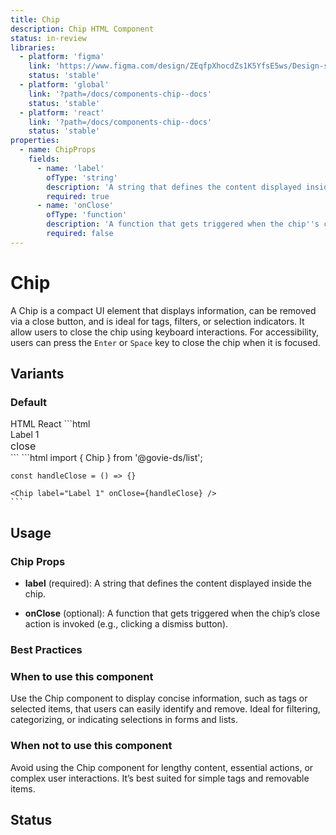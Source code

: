 ```yaml
---
title: Chip
description: Chip HTML Component
status: in-review
libraries:
  - platform: 'figma'
    link: 'https://www.figma.com/design/ZEqfpXhocdZs1K5YfsE5ws/Design-system?node-id=1668-2029'
    status: 'stable'
  - platform: 'global'
    link: '?path=/docs/components-chip--docs'
    status: 'stable'
  - platform: 'react'
    link: '?path=/docs/components-chip--docs'
    status: 'stable'
properties:
  - name: ChipProps
    fields:
      - name: 'label'
        ofType: 'string'
        description: 'A string that defines the content displayed inside the chip.'
        required: true
      - name: 'onClose'
        ofType: 'function'
        description: 'A function that gets triggered when the chip''s close action is invoked (e.g., clicking a dismiss button).'
        required: false
---
```


# Chip

A Chip is a compact UI element that displays information, can be removed via a close button, and is ideal for tags, filters, or selection indicators.
It allow users to close the chip using keyboard interactions. For accessibility, users can press the `Enter` or `Space` key to close the chip when it is focused.

## Variants

### Default

<ComponentContainer>
  <Chip label="Label 1" />
</ComponentContainer>

<ComponentContainer>
  <Chip label="Label 2" />
</ComponentContainer>

<ComponentContainer>
  <Chip label="Label 3" />
</ComponentContainer>

<Tabs id="tab0">
  <TabList>
    <TabItem value="tab01" checked>HTML</TabItem>
    <TabItem value="tab02">React</TabItem>
  </TabList>
  <TabPanel value="tab01">        
    ```html
    <div class="gi-chip" aria-label="chip: Label 1" aria-describedby="chip-description" tabindex="0">
        <span id="chip-description">Label 1</span>
        <div role="button" aria-label="remove chip">
            <span role="presentation" class="material-symbols-outlined gi-block" style="font-size:16px">close</span>
        </div>
    </div>
    ```
  </TabPanel>
  <TabPanel value="tab02">        
    ```html
    import { Chip } from '@govie-ds/list';

    const handleClose = () => {}

    <Chip label="Label 1" onClose={handleClose} />
    ```

  </TabPanel>
</Tabs>

## Usage

<ComponentPropertiesTable componentId="chip" />

### Chip Props

- **label** (required): A string that defines the content displayed inside the chip.

- **onClose** (optional): A function that gets triggered when the chip’s close action is invoked (e.g., clicking a dismiss button).

### Best Practices

### When to use this component

Use the Chip component to display concise information, such as tags or selected items, that users can easily identify and remove. Ideal for filtering, categorizing, or indicating selections in forms and lists.

### When not to use this component

Avoid using the Chip component for lengthy content, essential actions, or complex user interactions. It’s best suited for simple tags and removable items.

## Status

<ComponentStatusBlock componentId="chip" />
